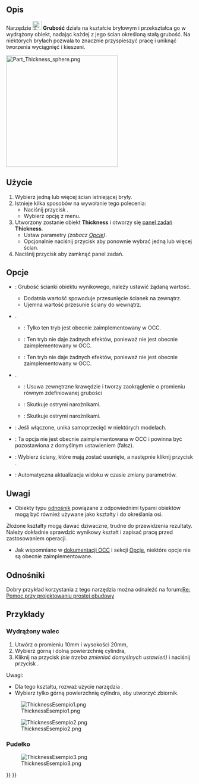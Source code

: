<languages/>

{{Docnav/pl
|[[Part_Offset2D/pl|Odsunięcie 2D]]
|[[Part_ProjectionOnSurface/pl|Odwzorowanie na powierzchni]]
|[[Part_Workbench/pl|Część]]
|IconL=Part_Offset2D.svg
|IconR=Part_ProjectionOnSurface.png
|IconC=Workbench_Part.svg
}}

{{GuiCommand/pl
|Name=Part Thickness
|Name/pl=Część: Grubość
|MenuLocation=Część → Grubość...
|Workbenches=[[Part_Workbench/pl|Środowisko pracy Część]]
|SeeAlso=[[Part_Offset/pl|Odsunięcie]], [[PartDesign_Thickness/pl|Grubość]]
}}

<span id="Description"></span>
==Opis==

Narzędzie [[Image:Part_Thickness.svg|24px]] '''Grubość''' działa na kształcie bryłowym i przekształca go w wydrążony obiekt, nadając każdej z jego ścian określoną stałą grubość.
Na niektórych bryłach pozwala to znacznie przyspieszyć pracę i uniknąć tworzenia wyciągnięć i kieszeni.

[[Image:Part_Thickness_sphere.png|300px]]
{{Caption|Wydrążona połówka sfery}}

<span id="Usage"></span>
==Użycie== 

# Wybierz jedną lub więcej ścian istniejącej bryły.
# Istnieje kilka sposobów na wywołanie tego polecenia:
#* Naciśnij przycisk {{Button|[[Image:Part_Thickness.svg|16px]] [[Part_Thickness/pl|Grubość...]]}}.
#* Wybierz opcję{{MenuCommand|Część → [[Image:Part_Thickness.svg|16px]] Grubość...}} z menu.
# Utworzony zostanie obiekt '''Thickness''' i otworzy się [[Task_panel/pl|panel zadań]] '''Thickness'''.
#* Ustaw parametry ''(zobacz [[#Opcje|Opcje]])''.
#* Opcjonalnie naciśnij przycisk {{Button|Ściany}} aby ponownie wybrać jedną lub więcej ścian.
# Naciśnij przycisk {{Button|OK}} aby zamknąć panel zadań.

<span id="Options"></span>
==Opcje== 

* {{MenuCommand|Grubość}}: Grubość ścianki obiektu wynikowego, należy ustawić żądaną wartość.
** Dodatnia wartość spowoduje przesunięcie ścianek na zewnątrz.
** Ujemna wartość przesunie ściany do wewnątrz.
* {{MenuCommand|Tryb pracy}}.
** {{MenuCommand|Powłoka}}: Tylko ten tryb jest obecnie zaimplementowany w OCC.
** {{MenuCommand|Rura}}: Ten tryb nie daje żadnych efektów, ponieważ nie jest obecnie zaimplementowany w OCC.
** {{MenuCommand|Recto verso}}: Ten tryb nie daje żadnych efektów, ponieważ nie jest obecnie zaimplementowany w OCC.
* {{MenuCommand|Typ dołączenia}}.
** {{MenuCommand|Wzdłuż łuku}}: Usuwa zewnętrzne krawędzie i tworzy zaokrąglenie o promieniu równym zdefiniowanej grubości
** {{MenuCommand|Styczne}}: Skutkuje ostrymi narożnikami.
** {{MenuCommand|Przecięcie}}: Skutkuje ostrymi narożnikami.
* {{MenuCommand|Przecięcie}}: Jeśli włączone, unika samoprzecięć w niektórych modelach.
* {{MenuCommand|Samoprzecięcie}}: Ta opcja nie jest obecnie zaimplementowana w OCC i powinna być pozostawiona z domyślnym ustawieniem (fałsz).
* {{Button|Ściany}}: Wybierz ściany, które mają zostać usunięte, a następnie kliknij przycisk {{Button|Gotowe}}.
* {{MenuCommand|Aktualizuj widok}}: Automatyczna aktualizacja widoku w czasie zmiany parametrów.

<span id="Notes"></span>
==Uwagi==

* Obiekty typu [[App_Link/pl|odnośnik]]  powiązane z odpowiednimi typami obiektów mogą być również używane jako kształty i do określania osi. {{Version/pl|0.20}}
Złożone kształty mogą dawać dziwaczne, trudne do przewidzenia rezultaty. Należy dokładnie sprawdzić wynikowy kształt i zapisać pracę przed zastosowaniem operacji.
* Jak wspomniano w [https://dev.opencascade.org/doc/refman/html/class_b_rep_offset_a_p_i___make_thick_solid.html#af78f35025a31e2ce8bd96c82fb33a981 dokumentacji OCC] i sekcji [[#Opcje|Opcje]], niektóre opcje nie są obecnie zaimplementowane.

<span id="Links"></span>
==Odnośniki== 

Dobry przykład korzystania z tego narzędzia można odnaleźć na forum:[http://forum.freecadweb.org/viewtopic.php?f=3&t=3766&p=29741&hilit=enclosure#p29547 Re: Pomoc przy projektowaniu prostej obudowy]

<span id="Examples"></span>
==Przykłady==

<span id="Hollow_cylinder"></span>
===Wydrążony walec===

# Utwórz {{Button|[[Image:Part_Cylinder.svg|16px]] [[Part_Cylinder/pl|Walec]]}} o promieniu 10mm i wysokości 20mm,
# Wybierz górną i dolną powierzchnię cylindra,
# Kliknij na przycisk {{Button|[[Image:Part_Thickness.svg|16px]] Grubość}} ''(nie trzeba zmieniać domyślnych ustawień)'' i naciśnij przycisk {{Button|OK}}.

Uwagi:
* Dla tego kształtu, rozważ użycie narzędzia {{Button|[[Image:Part_Tube.svg|16px]] [[Part_Tube/pl|Rura]]}}.
* Wybierz tylko górną powierzchnię cylindra, aby utworzyć zbiornik.

[[Image:ThicknessEsempio1.png]]

[[Image:ThicknessEsempio2.png]]

<span id="Box_enclosure"></span>
===Pudełko===

[[Image:ThicknessEsempio3.png]]


{{Docnav/pl
|[[Part_Offset2D/pl|Odsunięcie 2D]]
|[[Part_ProjectionOnSurface/pl|Odwzorowanie na powierzchni]]
|[[Part_Workbench/pl|Część]]
|IconL=Part_Offset2D.svg
|IconR=Part_ProjectionOnSurface.png
|IconC=Workbench_Part.svg
}}

{{Part Tools navi{{#translation:}}}}
{{Userdocnavi{{#translation:}}}}